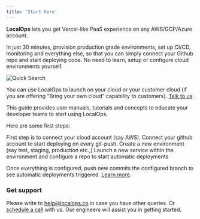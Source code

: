 ```yaml
---
title: 'Start here'
---
```


**LocalOps** lets you get Vercel-like PaaS experience on any AWS/GCP/Azure account. 

In just 30 minutes, provision production grade environments, set up CI/CD, monitoring and everything else, so that you can simply connect your Github
repo and start deploying code. No need to learn, setup or configure cloud environments yourself.

![Quick Search](./images/HomeScreenshot.png)

You can use LocalOps to launch on your cloud or your customer cloud (if you are offering "Bring your own cloud"
capability to customers). [Talk to us](https://go.localops.co/meet).

This guide provides user manuals, tutorials and concepts to educate your developer teams to start using LocalOps.

Here are some first steps:

<CardGroup cols={2}>
  <Card title="Connect your cloud account" icon="user-lock" href="/accounts/aws">
    First step is to connect your cloud account (say AWS).
  </Card>
  <Card title="Connect GitHub account" icon="code" href="/accounts/connect-github">
    Connect your github account to start deploying on every git-push.
  </Card>
  <Card title="Spin up new environment" icon="container-storage" href="/environment/create">
    Create a new environment (say test, staging, production etc.,)
  </Card>
  <Card title="Launch a new service" icon="rocket" href="/environment/services/create">
    Launch a new service within the environment and configure a repo to start automatic deployments
  </Card>
</CardGroup>

Once everything is configured, push new commits the configured branch to see automatic deployments triggered.
[Learn more](/environment/services/deploy).

### Get support

Please write to [help@localops.co](mailto:help@localops.co) in case you have other queries. Or
[schedule a call](https://go.localops.co/meet) with us. Our engineers will assist you in getting started.
